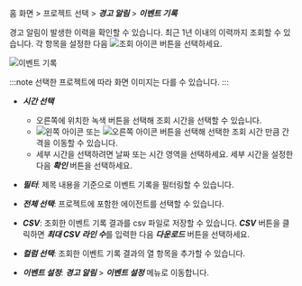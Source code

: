 홈 화면 > 프로젝트 선택 > ***경고 알림*** > ***이벤트 기록***

경고 알림이 발생한 이력을 확인할 수 있습니다. 최근 1년 이내의 이력까지 조회할 수 있습니다. 각 항목을 설정한 다음 ![조회 아이콘](/img/ico-btn-search.png) 버튼을 선택하세요.

![이벤트 기록](/img/event-history.png)

:::note
선택한 프로젝트에 따라 화면 이미지는 다를 수 있습니다.
:::

* ***시간 선택***

  * 오른쪽에 위치한 녹색 버튼을 선택해 조회 시간을 선택할 수 있습니다.
  * ![왼쪽 아이콘](/img/left-arrow.svg) 또는 ![오른쪽 아이콘](/img/right-arrow.svg) 버튼을 선택해 선택한 조회 시간 만큼 간격을 이동할 수 있습니다.
  * 세부 시간을 선택하려면 날짜 또는 시간 영역을 선택하세요. 세부 시간을 설정한 다음 ***확인*** 버튼을 선택하세요.

* ***필터***: 제목 내용을 기준으로 이벤트 기록을 필터링할 수 있습니다.

* ***전체 선택***: 프로젝트에 포함한 에이전트를 선택할 수 있습니다.

* ***CSV***: 조회한 이벤트 기록 결과를 csv 파일로 저장할 수 있습니다. ***CSV*** 버튼을 클릭하면 ***최대 CSV 라인 수***를 입력한 다음 ***다운로드*** 버튼을 선택하세요.

* ***컬럼 선택***: 조회한 이벤트 기록 결과의 열 항목을 추가할 수 있습니다.

* ***이벤트 설정***: ***경고 알림*** > ***이벤트 설정*** 메뉴로 이동합니다.